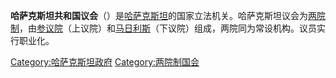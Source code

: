 {{NoteTA
|G1=Country
}}
'''哈萨克斯坦共和国议会'''（{{lang-kz|Қазақстан Республикасының Парламенті}}）是[[哈萨克斯坦|哈萨克斯坦]]的国家立法机关。哈萨克斯坦议会为[[两院制|两院制]]，由[[参议院_(哈萨克斯坦)|参议院]]（上议院）和[[马日利斯|马日利斯]]（下议院）组成，两院同为常设机构。议员实行职业化。

{{亚洲题目|议会}}
{{欧洲题目|议会}}

[[Category:哈萨克斯坦政府|Category:哈萨克斯坦政府]]
[[Category:两院制国会|Category:两院制国会]]
{{哈萨克斯坦小作品}}